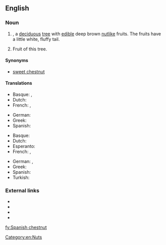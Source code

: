 ==English==
{{rfi}}

===Noun===
{{en-noun|head=[[Spanish]] [[chestnut]]}}

# {{taxlink|Castanea sativa|species|noshow=1}}, a [[deciduous]] [[tree]] with [[edible]] deep brown [[nut]]like fruits. The fruits have a little white, fluffy tail.
# Fruit of this tree.

====Synonyms====
* [[sweet chestnut]]

====Translations====
{{trans-top|tree}}
* Basque: {{t|eu|gaztainondo}}, {{t|eu|gaztainarbola}}
* Dutch: {{t|nl|tamme kastanjeboom}}
* French: {{t|fr|châtaignier commun|m}}, {{t+|fr|marronnier|m}}
{{trans-mid}}
* German: {{t+|de|Kastanienbaum|m}}
* Greek: {{t+|el|καστανιά|f}}
* Spanish: {{t+|es|castaño|m}}
{{trans-bottom}}

{{trans-top|fruit}}
* Basque: {{t|eu|gaztaina}}
* Dutch: {{t|nl|tamme kastanje|m}}
* Esperanto: {{t|eo|marono}}
* French: {{t+|fr|châtain|m}}, {{t+|fr|marron|m}}
{{trans-mid}}
* German: {{t|de|Kastanie|f}}, {{t|de|Esskastanie|f}}
* Greek: {{t+|el|κάστανο|n}}
* Spanish: {{t+|es|castaña|f}}
* Turkish: {{t+|tr|kestane}}
{{trans-bottom}}

===External links===
* {{pedia}}
* {{specieslite|Castanea sativa}}
* {{comcatlite|Castanea sativa}}
* {{R:USDA Plants|CASA27}}

[[Category:en:Nuts]]

[[fy:Spanish chestnut]]